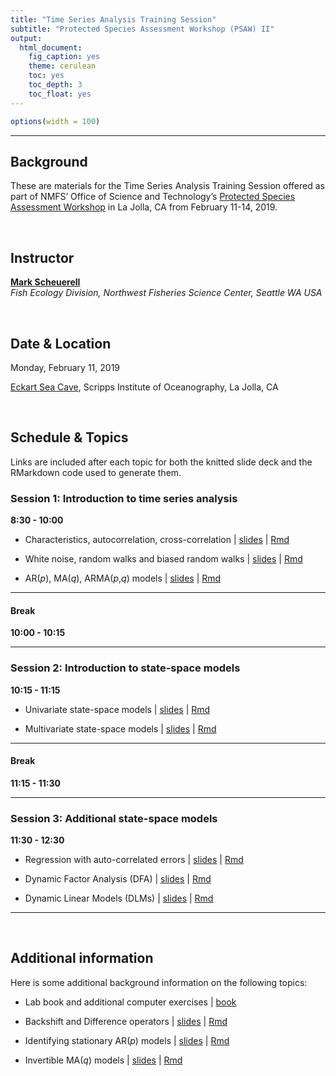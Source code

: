 ```yaml
---
title: "Time Series Analysis Training Session"
subtitle: "Protected Species Assessment Workshop (PSAW) II"
output:
  html_document:
    fig_caption: yes
    theme: cerulean
    toc: yes
    toc_depth: 3
    toc_float: yes
---
```


```r
options(width = 100)
```

***

## Background

These are materials for the Time Series Analysis Training Session offered as part of NMFS' Office of Science and Technology's [Protected Species Assessment Workshop](https://www.fisheries.noaa.gov/event/protected-species-assessment-workshop-psaw-ii) in La Jolla, CA from February 11-14, 2019.

<br>

## Instructor

[__Mark Scheuerell__](https://faculty.washington.edu/scheuerl/)  
_Fish Ecology Division, Northwest Fisheries Science Center, Seattle WA USA_

<br>

## Date & Location

Monday, February 11, 2019

[Eckart Sea Cave](figs/eckart.png), Scripps Institute of Oceanography, La Jolla, CA 

<br>

## Schedule & Topics

Links are included after each topic for both the knitted slide deck and the RMarkdown code used to generate them.

### Session 1: Introduction to time series analysis

__8:30 - 10:00__ 

  * Characteristics, autocorrelation, cross-correlation | [slides](session_1/lec_01_intro.html) | [Rmd](session_1/lec_01_intro.Rmd)  
  
  * White noise, random walks and biased random walks | [slides](session_1/lec_02_WN_RW.html) | [Rmd](session_1/lec_02_WN_RW.Rmd)  
  
  * AR(_p_), MA(_q_), ARMA(_p_,_q_) models | [slides](session_1/lec_03_ARMA_models.html) | [Rmd](session_1/lec_03_ARMA_models.Rmd)  

***

#### Break

__10:00 - 10:15__

***

### Session 2: Introduction to state-space models

__10:15 - 11:15__

  * Univariate state-space models | [slides](session_2/lec_04_SSM.html) | [Rmd](session_2/lec_04_SSM.Rmd)   
  
  * Multivariate state-space models | [slides](session_2/lec_05_MSSM.html) | [Rmd](session_2/lec_05_MSSM.Rmd)  
  
***

#### Break

__11:15 - 11:30__

***

### Session 3: Additional state-space models

__11:30 - 12:30__

  * Regression with auto-correlated errors | [slides](session_3/lec_06_regr_ar1.html) | [Rmd](session_3/lec_06_regr_ar1.Rmd)
  
  * Dynamic Factor Analysis (DFA) | [slides](session_3/lec_07_DFA.html) | [Rmd](session_3/lec_07_DFA.Rmd)
  
  * Dynamic Linear Models (DLMs) | [slides](session_3/lec_08_DLM.html) | [Rmd](session_3/lec_08_DLM.Rmd)
  
***

<br>

## Additional information

Here is some additional background information on the following topics:

 * Lab book and additional computer exercises | [book](https://nwfsc-timeseries.github.io/atsa-labs/)

 * Backshift and Difference operators | [slides](additional/ts_operators.html) | [Rmd](docs/additional/ts_operators.Rmd)
 
 * Identifying stationary AR(_p_) models | [slides](additional/stationary_AR.html) | [Rmd](docs/additional/stationary_AR.Rmd)
 
 * Invertible MA(_q_) models | [slides](additional/invertible_MA.html) | [Rmd](docs/additional/invertible_MA.Rmd)
 